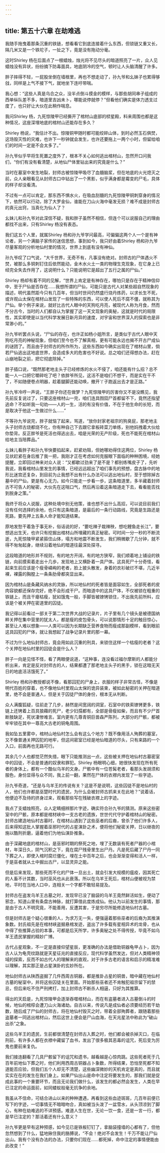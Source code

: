 ```yaml
---
---
---
```

title: 第五十六章 在劫难逃
---




我随手拖曳着那条沉重的铁链，想看看它到底连接着什么东西，但锁链又重又长，隔几米又是一个铁坨子，一扯之下，竟是没有拖动分毫。

这时Shirley 杨在后面点了一根蜡烛，烛光将不见尽头的暗道照亮了一片，众人见蜡烛没有异状，纷纷摘下防毒面具，地底阴冷的空气，顿时让人头脑清醒了许多。

胖子摔得不轻，一屁股坐倒在墙根里，再也不想走动了，孙九爷和幺妹子也累得够戗，同样是上气不接下气，就地坐下连吁带喘。

我心想：“这些人真是乌合之众，没半点倒斗摸金的模样，与那些胡同串子组成的西单纵队差不多，暗道里吉凶未卜，哪能说停就停？”但看他们确实是体力透支过度了，也只好让大伙在此稍作喘息。

我问Shirley 杨，九死惊陵甲已经撕开了棺材山底部的棂星殿，料来周围也都是这种情况，这座深埋地底的棺材山还能存在多久？

Shirley 杨说，“我估计不出。惊陵铜甲随时都可能绞碎山体，到时必然玉石俱焚，这场毁灭性的灾难，也许下一秒钟就会发生，也许还要拖上一两个小时，但留给咱们的时间一定是不会太多了。”

孙九爷似乎早将生死置之度外了，根本不关心如何逃出棺材山，忽然开口问我们，“你们有没有看清楚，从地仙尸体里钻出来的究竟是什么？”

当时在墓室中发生地裂，封师古被惊陵甲吸尽了血髓脑浆，但在地底的火光熄灭之前，众人亲眼看见从封师古口中钻出了一个黑影，似乎满身都是霉变的尸毛，具体的样子却没看清。

不过有一点可以肯定，那东西不惧水火，在吸血刮髓的九死惊陵甲铜刺穿身的情况下，依然可以行动，除了大罗金仙，谁能在刀山火海中毫发无损？难不成是封师古的真元出窍，当真化为仙人了？

幺妹儿和孙九爷对此深信不疑，我和胖子虽然不相信，但连个可以说服自己的理由都找不出来，只有Shirley 杨没有表态。

我们这五个人里，就属Shirley 杨和孙九爷学问最高，可偏偏这两个人一个是有神论者，另一个满脑子家传的迷信思想，事到如今，我只好由着Shirley 杨和孙九爷尽量客观的分析地仙村里的情况，世界上到底有没有神仙。

孙九爷叹了口气说，“大千世界，无奇不有，凡事没有绝对。封师古的尸体遇火不焚，被那么多铜刺钉住后依然能动，金木水火土一类的物理生克现象，在它身上已经完全失去作用了，这说明什么？只能说明它是超出了五行之属的尸仙。”

Shirley 杨却有着不同的见解，“世界上肯定是有神存在，哪怕只是存在于精神信仰中，至于尸仙是否存在……我想所谓的尸仙，可能只是古代人对某些超自然现象的描述，明代虽然距今只有几百年，但当时世间仍然盛行烧丹炼药，以求长生不死，或许观山太保在棺材山发现了一些特殊的东西，可以使人死后不腐不僵，就称其为尸仙。举个例子来说，就好比古代人眼中的天狗吃月亮，被现代人称为月食，然而不分古今，当时的人们都自认为掌握了这一天文现象的奥秘，这就是时代的局限性，其实即使是以当代科学发展日新月异的速度，对宇宙和世界深入的探索也是非常渺小的。”

孙九爷听罢点头说，“尸仙的存在，也许正如杨小姐所言，是类似于古代人眼中天狗吃月亮的神秘现象，但咱们至今也不了解真相，更有可能永远也揭不开古尸成仙的谜团了。而且由于封师古的所作所为，这些东西如今确实出现在了棺材山里，倘若尸仙逃出这地底世界，会造成多大的危害也不好说。总之咱们还得想办法，赶在山崩地裂之前，把它彻底除掉。”

胖子插口说，“既然那老地主头子已经修炼的水火不侵了，咱还能有什么招？总不能一人一口把它嚼碎吃了吧？依胖爷所见，这活不是咱们不想干，而是实在干不了，不如随便卷点明器，趁着腿脚还能动唤，撤开丫子跑返出去才是正路。”

孙九爷冷哼一声说，“王胖子你还在做梦？九死惊陵甲的厉害你又不是没瞧见，我先前反复说过了，只要这座棺材山一完，咱们连具囫囵尸首都留不下，竟然还指望逃命？不如听我一句劝——人的一生，活的有没有价值，不在于他生命的长短，而是取决于他这一生做过什么……”

不等孙九爷说完，胖子就恼了起来，骂道，“放你封家老祖宗的狗臭屁，那老地主头子封师古烧都烧不化，你有种自己下去跟它拿板砖菜刀单练，别他妈拽着大伙给你垫背。反正胖爷是死活也得逃出去，咱是光荣的无产阶级，死也不能死在棺材山给地主当陪葬品。”

幺妹儿看胖子和孙九爷快要掐起来，赶紧劝阻，但她哪劝得住这两位，Shirley 杨见状赶紧在身后推了我一把，我刚才正在考虑如何克服眼下面临的种种困境，经她提醒，立即回过神来对众人说：“又都歇过劲来了是不是？都别练嘴皮子了，先听我说，我看棺材山里发生的事情，已经远远超出了咱们事先的预想，盘古脉中的地形比迷宫还复杂，到目前为止我想不出有什么办法可以逃出地仙村，至于想除掉古墓中的尸仙，更是有心无力。如今只能走一步看一歩，这条暗道里，多半藏着封师古不可告人的秘密，大伙先在这喘口气，然后再沿着这条暗道走下去，看看能否找到脱身之策。”

我终于将众人说服，这种处境中别无他策，谁也想不出什么高招，可以说目前我们没有任何选择的余地，也只有这条暗道，是最后的一条行动路线，究竟是生路还是死路，要先押上五条人命才能知道结果。

原地发愁干着急于事无补，俗话说的好，“要吃辣子栽辣秧，想吃鲤鱼走长江”，要想逃出生天，也许只有挖掘出棺材山所埋藏的真正秘密。可时间一分一秒的不断流逝，九死惊陵甲紧紧箍住山体，塌方和地震不断发生，我们稍微歇了几分钟，就不得不匆匆起身，继续沿着地仙的暗道往最深处探寻。

这段暗道的地形并不规则，有的地方开阔，有的地方狭窄，我们顺着地上铺设的铁链，向前摸索着走出十几歩，发现地上又横卧着一具尸体。这具死尸十分奇怪，看起来生前应该是个瘦骨嶙峋的老者，脸上披头散发，身着的衣衫破烂不堪，几近半裸，裸露的胸膛上一条条肋骨都突显出来。

因为棺材山是条藏风纳水的灵脉，所以地仙村的死者皆是面容如生，全部死者的皮肉容貌都还保存完好，绝不会形成干尸。而暗道中的这具尸体，不仅被锁在粗重的铁链上，而且干瘪枯瘦，犹如饿鬼一般，手脚皆被镣铐锁住，不出我先前所料，应该是个被关押在密道里的囚徒。

我记得以前看过一部关于第二次世界大战的记录片，片子里有几个镜头是被德国纳粹关押在集中营里的犹太人，都是瘦的皮包骨头，可以说那情形十足的触目惊心，甚至让人难以想象——人类可以因为长期缺乏营养食物而瘦成那副模样，看到眼前这具囚犯的尸体，就让我想起了战争记录片里的那一幕。

不过为什么地仙封师古，竟会用如此沉重的刑具，来锁住这样一个枯瘦的老者？这个关押在地仙村里的囚徒会是什么人？

胖子一向是见怪不怪，看了两眼便说道，“这种事，连没看过福尔摩斯的人都能分析出来，肯定是反对封师古的人，结果都遭了那老地主头子的黑手，锁在这暗无天日的地底活活饿死了。”

Shirley 杨和孙教授都说不像，看那囚犯的尸身上，衣服的样子非常古怪，不像是明代百姓的穿着，也不像地仙村里观山太保的诡异装束，被如此秘密的关押在暗道里，绝不会是普通人，但是关于囚徒尸体的身份，根本无从判断。

众人满腹狐疑，往前走了几步，赫然是间宽阔的洞室，石室中的铁索镣铐更多，铁链上还铐着上百具狼藉的死尸，老少妇孺都有，全部是骨瘦如柴，而且有不少尸首断肢缺足，死状凄惨难言。室内更有几尊青铜巨兽森严陈列，大部分的尸骸，都被牢牢锁在其中一尊高大古老的铜龟周围。

我如坠五里雾中，棺材山地仙村怎么会有这么个地方？既不像用活人殉葬的墓室，又不像普通关押囚犯的地牢，但这间密室已经是地仙暗道的尽头，只有来路的一个入口，前面再也无路可行。

其余几个人也都觉茫然失措，眼下只能推测出一点，这些被关押在地仙村古墓密室中的囚徒，不会是普通的奴隶和罪犯。Shirley 杨眼明心细，她很快发现在所有死者的身体上，都有一个酷似乌羊的文身。尸骸中有一位苍髯老者，看那头发胡须和服色，身份显得与众不同，我上前一翻，果然在尸体的衣襟内发现了一些字迹。

孙九爷奇道，“还是与乌羊王的传说有关？这是不是说明，这些囚徒不是地仙村的人，他们也许都是巫楚时代的遗民，为什么会被封师古抓来关在此地？”说着话，他便迫不及待的挤身过来，观看那些写在残破衣襟上的字迹。

我点了支蜡烛照亮，众人定睛细辨那片字迹，确实符合孙九爷的猜测。原来这些密室中的尸骸，原本都是棺材峡中一支古老的遗族，世世代代守护着棺材山的秘密。封师古建造地仙村古墓时，在棺材山遇到了这些巫者的后裔，曾杀了他们许多人，后来得知这批人掌握着巫邪时代的占星演卦之术，便将他们秘密关押，日以继夜的施以酷刑折磨，逼着他们为地仙演卦推象。

由于深藏地底的棺材山，是巫邪时期的祭死之地，埋了无数装有死者尸器的小棺材，年深日久，阴气沉积之下，竟在腐尸残骨里生出尸丹。凡是死后藏了尸丹一同下葬之人，即使入棺时腐烂僵化，埋在土中百年之后，也会渐渐变得和活人一样，于是巫者就从土中掘出古尸，以显灵异之能。

但是后来发现，那些死而不化的尸体一旦出土，就会引发大规模的瘟疫，因其死亡的人畜不计其数，当时巫风也从此衰落。所以在乌羊王死后，棺材山便被视为禁地，平时在当地人口中，连相关一个字都不敢轻易提及。

封师古在盗发乌羊王古墓之时，发现早已没了脑袋的乌羊王竟然鲜活如生，便动了邪念，知道山里有条盘古神脉，就打算借此度炼成仙。他认为以前发生的事情，那是由于古人不明究竟，不能善用，反遭其害，于是穷尽所能修造地仙村古墓。

但是封师古是个疑心很重的人，为求万无一失，便强逼着那些巫者的后裔为其推演象数。封氏祖先是在棺材峡盗掘悬棺发迹，盗出了许多载有星相异术的龙骨，也从中得了些推算占验的本事，可都是后天所学，许多奥秘之处不得传授，毕竟不如乌羊王遗民掌握的精妙广博。

古代占星观象，不一定是直接仰望星辰，更准确的办法是借助铜器龟甲占卜，因为古人认为龟壳纹路就是天星征兆的直接反应，现代科学虽然发达，但对人类精神领域的探索，反而不如古代人的理解来的直观，对于许多古老的语言和启示的精准难以理解，其实那正是占星演卦的玄妙所在。

地仙封师古从陕西盗掘了几件西周古铜器，都是推卦占星的铜兽，暗中藏在地仙村古墓的秘室中，并将这些囚徒关在里面。开始那些巫者还不肯触犯祖宗留下的禁忌，但后来吃不住严刑拷打，加上封师古不断杀人相逼，只好为其推算。

得出的天启是，九死惊陵甲会逐渐吞噬棺材山，而在有盗墓者进入古墓倒斗的时候，地仙的棺椁会遭刀山火海诸劫。自古以来，传说凡是成仙者必须要经历若干劫数，随后成了尸仙的封师古，将在地仙村毁灭之时，带着全部殉葬者，跟随着那些盗墓者一同逃出棺材山，然后这世上便会是尸山血海，在天兆星法中称此为“破山出杀”之象。

这些乌羊王的遗民，生前都很清楚在封师古入葬之时，他们都会被杀掉灭口，在临刑前，有许多人都在衣襟中藏留了血书，发出了很多极其恶毒的诅咒，死后变为厉鬼也要前来复仇。

我们接连翻看了几具尸骸留下的诅咒和遗书，越看越是心惊肉跳。这些死者死于几百年前地仙下葬之时，他们利用西周古铜器占卜象数，所得结果，恐怕至死都不知道能否应验，但我们五个人却无不清楚，这些幽深微妙的天机肯定是真的，而且就实实在在的发生在我们身上。如果尸仙出山是命中注定将要发生的，那我们就是促成此事的一个重要环节，而且无论我们做什么，该发生的都必然会发生，人类在早已注定的命运面前，如同蝼蚁般毫无抗争的余地。

我虽从不信命，可结合进山以来的种种遭遇，再看到这些血迹斑斑，几百年前便已写下的字迹，一切事情无不暗暗吻合，真如被当头泼了一盆雪水，从头顶凉到了脚心，有种在劫难逃的不详预感。难道人生在世，无论一饮一食，还是一言一行，都是早已注定的？那活着还有什么意义？

孙九爷更是早有这种预感，如今见已是铁板钉钉了，拿脑袋撞墙的心都有了，但他忽然想到了什么，猛地揪住我的胳膊说，“不会！绝对不会发生！千万不能让尸仙出山。我有个没有办法的办法，只要你们现在……都死掉，命中注定的事情便能由此改变！”